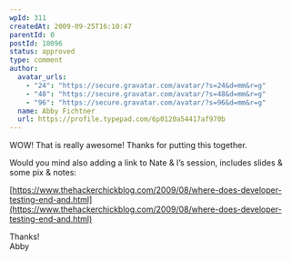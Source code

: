 ```yaml
---
wpId: 311
createdAt: 2009-09-25T16:10:47
parentId: 0
postId: 10096
status: approved
type: comment
author:
  avatar_urls:
    - "24": "https://secure.gravatar.com/avatar/?s=24&d=mm&r=g"
    - "48": "https://secure.gravatar.com/avatar/?s=48&d=mm&r=g"
    - "96": "https://secure.gravatar.com/avatar/?s=96&d=mm&r=g"
  name: Abby Fichtner
  url: https://profile.typepad.com/6p0120a54417af970b
---
```


WOW! That is really awesome! Thanks for putting this together.

Would you mind also adding a link to Nate & I’s session, includes slides & some pix & notes:

[https://www.thehackerchickblog.com/2009/08/where-does-developer-testing-end-and.html](https://www.thehackerchickblog.com/2009/08/where-does-developer-testing-end-and.html)

Thanks!  
Abby